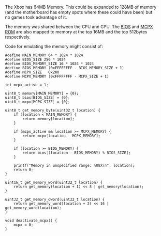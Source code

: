 The Xbox has 64MB Memory. This could be expanded to 128MB of memory (and the motherboard has empty spots where these could have been) but no games took advantage of it.

The memory was shared between the CPU and GPU. The [[BIOS]] and [[MCPX ROM]] are also mapped to memory at the top 16MB and the top 512bytes respectively.

Code for emulating the memory might consist of:

<pre>
#define MAIN_MEMORY 64 * 1024 * 1024
#define BIOS_SIZE 256 * 1024
#define BIOS_MEMORY_SIZE 16 * 1024 * 1024
#define BIOS_MEMORY (0xFFFFFFFF - BIOS_MEMORY_SIZE + 1)
#define MCPX_SIZE   0x200
#define MCPX_MEMORY (0xFFFFFFFF - MCPX_SIZE + 1)

int mcpx_active = 1;

uint8_t memory[MAIN_MEMORY] = {0};
uint8_t bios[BIOS_SIZE] = {0};
uint8_t mcpx[MCPX_SIZE] = {0};

uint8_t get_memory_byte(uint32_t location) {
    if (location < MAIN_MEMORY) {
        return memory[location];
    }

    if (mcpx_active && location >= MCPX_MEMORY) {
        return mcpx[location - MCPX_MEMORY];
    }

    if (location >= BIOS_MEMORY) {
        return bios[(location - BIOS_MEMORY) % BIOS_SIZE];
    }

    printf("Memory in unspecified range: %08X\n", location);
    return 0;
}

uint16_t get_memory_word(uint32_t location) {
    return get_memory(location + 1) << 8 | get_memory(location);
}

uint32_t get_memory_dword(uint32_t location) {
    return get_memory_word(location + 2) << 16 | get_memory_word(location);
}

void deactivate_mcpx() {
    mcpx = 0;
}
</pre>
